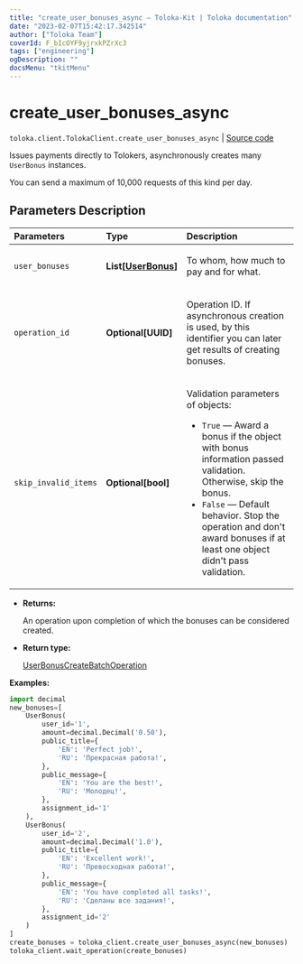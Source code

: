 ```yaml
---
title: "create_user_bonuses_async — Toloka-Kit | Toloka documentation"
date: "2023-02-07T15:42:17.342514"
author: ["Toloka Team"]
coverId: F_bIcOYF9yjrxkPZrXc3
tags: ["engineering"]
ogDescription: ""
docsMenu: "tkitMenu"
---
```


# create_user_bonuses_async
`toloka.client.TolokaClient.create_user_bonuses_async` | [Source code](https://github.com/Toloka/toloka-kit/blob/v1.1.3/src/client/__init__.py#L2980)

Issues payments directly to Tolokers, asynchronously creates many `UserBonus` instances.

You can send a maximum of 10,000 requests of this kind per day.

## Parameters Description

| Parameters | Type | Description |
| :----------| :----| :-----------|
`user_bonuses`|**List\[[UserBonus](/docs-new/toloka-kit/reference/toloka.client.user_bonus.UserBonus)\]**|<p>To whom, how much to pay and for what.</p>
`operation_id`|**Optional\[UUID\]**|<p>Operation ID. If asynchronous creation is used, by this identifier you can later get results of creating bonuses.</p>
`skip_invalid_items`|**Optional\[bool\]**|<p>Validation parameters of objects:</p> <ul> <li>`True` — Award a bonus if the object with bonus information passed validation. Otherwise, skip the bonus.</li> <li>`False` — Default behavior. Stop the operation and don&#x27;t award bonuses if at least one object didn&#x27;t pass validation.</li> </ul>

* **Returns:**

  An operation upon completion of which the bonuses can be considered created.

* **Return type:**

  [UserBonusCreateBatchOperation](/docs-new/toloka-kit/reference/toloka.client.operations.UserBonusCreateBatchOperation)

**Examples:**

```python
import decimal
new_bonuses=[
    UserBonus(
        user_id='1',
        amount=decimal.Decimal('0.50'),
        public_title={
            'EN': 'Perfect job!',
            'RU': 'Прекрасная работа!',
        },
        public_message={
            'EN': 'You are the best!',
            'RU': 'Молодец!',
        },
        assignment_id='1'
    ),
    UserBonus(
        user_id='2',
        amount=decimal.Decimal('1.0'),
        public_title={
            'EN': 'Excellent work!',
            'RU': 'Превосходная работа!',
        },
        public_message={
            'EN': 'You have completed all tasks!',
            'RU': 'Сделаны все задания!',
        },
        assignment_id='2'
    )
]
create_bonuses = toloka_client.create_user_bonuses_async(new_bonuses)
toloka_client.wait_operation(create_bonuses)
```
